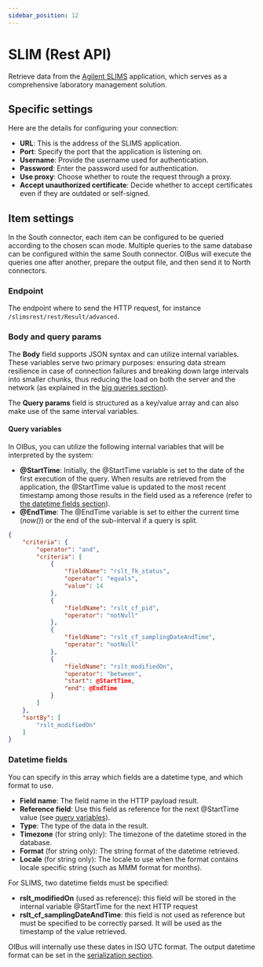 ```yaml
---
sidebar_position: 12
---
```




# SLIM (Rest API)
Retrieve data from the [Agilent SLIMS](https://www.agilent.com/en/product/software-informatics/lab-workflow-management-software/slims)
application, which serves as a comprehensive laboratory management solution.

## Specific settings
Here are the details for configuring your connection:
- **URL**: This is the address of the SLIMS application.
- **Port**: Specify the port that the application is listening on.
- **Username**: Provide the username used for authentication.
- **Password**: Enter the password used for authentication.
- **Use proxy**: Choose whether to route the request through a proxy.
- **Accept unauthorized certificate**: Decide whether to accept certificates even if they are outdated or self-signed.

## Item settings
In the South connector, each item can be configured to be queried according to the chosen scan mode. Multiple queries to
the same database can be configured within the same South connector. OIBus will execute the queries one after another,
prepare the output file, and then send it to North connectors.

### Endpoint
The endpoint where to send the HTTP request, for instance `/slimsrest/rest/Result/advanced`.

### Body and query params
The **Body** field supports JSON syntax and can utilize internal variables. These variables serve two primary purposes:
ensuring data stream resilience in case of connection failures and breaking down large intervals into smaller chunks,
thus reducing the load on both the server and the network (as explained in the [big queries section](#splitting-large-queries)).

The **Query params** field is structured as a key/value array and can also make use of the same interval variables.

#### Query variables
In OIBus, you can utilize the following internal variables that will be interpreted by the system:

- **@StartTime**: Initially, the @StartTime variable is set to the date of the first execution of the query. When results
are retrieved from the application, the @StartTime value is updated to the most recent timestamp among those results in the
field used as a reference (refer to [the datetime fields section](#datetime-fields)).
- **@EndTime**: The @EndTime variable is set to either the current time (_now()_) or the end of the sub-interval if a
query is split.

```json title="Body example with variables"
{
    "criteria": {
        "operator": "and",
        "criteria": [
            {
                "fieldName": "rslt_fk_status",
                "operator": "equals",
                "value": 14
            },
            {
                "fieldName": "rslt_cf_pid",
                "operator": "notNull"
            },
            {
                "fieldName": "rslt_cf_samplingDateAndTime",
                "operator": "notNull"
            },
            {
                "fieldName": "rslt_modifiedOn",
                "operator": "between",
                "start": @StartTime,
                "end": @EndTime
            }
        ]
    },
    "sortBy": [
        "rslt_modifiedOn"
    ]
}
```

### Datetime fields
You can specify in this array which fields are a datetime type, and which format to use.
- **Field name**: The field name in the HTTP payload result.
- **Reference field**: Use this field as reference for the next @StartTime value (see [query variables](#query-variables)).
- **Type**: The type of the data in the result.
- **Timezone** (for string only): The timezone of the datetime stored in the
database.
- **Format** (for string only): The string format of the datetime retrieved.
- **Locale** (for string only): The locale to use when the format contains locale specific string (such as MMM format for
months).

For SLIMS, two datetime fields must be specified:
- **rslt_modifiedOn** (used as reference): this field will be stored in the internal variable @StartTime for the next HTTP request
- **rslt_cf_samplingDateAndTime**: this field is not used as reference but must be specified to be correctly parsed. It will be used
as the timestamp of the value retrieved.

OIBus will internally use these dates in ISO UTC format. The output datetime format can be set in the
[serialization section](#serialization).

<SerializationSettings></SerializationSettings>